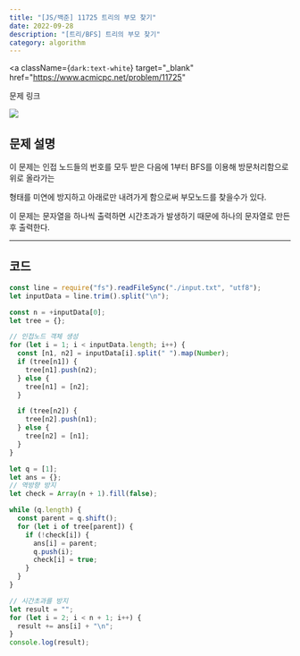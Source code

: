---
title: "[JS/백준] 11725 트리의 부모 찾기"
date: 2022-09-28
description: "[트리/BFS] 트리의 부모 찾기"
category: algorithm
---

<a
  className={`dark:text-white`}
  target="_blank"
  href="https://www.acmicpc.net/problem/11725"
>
  문제 링크
</a>

<div>
  <img
    src="https://user-images.githubusercontent.com/75124028/192686488-2db53d8c-918c-4a41-8b2a-db40b5a3a9bb.PNG"
    className={`max-w-full h-auto`}
  />
</div>
<h2 className={`dark:text-white`}>문제 설명</h2>

이 문제는 인접 노드들의 번호를 모두 받은 다음에 1부터 BFS를 이용해 방문처리함으로 위로 올라가는

형태를 미연에 방지하고 아래로만 내려가게 함으로써 부모노드를 찾을수가 있다.

이 문제는 문자열을 하나씩 출력하면 시간초과가 발생하기 때문에 하나의 문자열로 만든후 출력한다.

---

<h2 className={`dark:text-white`}>코드</h2>

```js showLineNumbers
const line = require("fs").readFileSync("./input.txt", "utf8");
let inputData = line.trim().split("\n");

const n = +inputData[0];
let tree = {};

// 인접노드 객체 생성
for (let i = 1; i < inputData.length; i++) {
  const [n1, n2] = inputData[i].split(" ").map(Number);
  if (tree[n1]) {
    tree[n1].push(n2);
  } else {
    tree[n1] = [n2];
  }

  if (tree[n2]) {
    tree[n2].push(n1);
  } else {
    tree[n2] = [n1];
  }
}

let q = [1];
let ans = {};
// 역방향 방지
let check = Array(n + 1).fill(false);

while (q.length) {
  const parent = q.shift();
  for (let i of tree[parent]) {
    if (!check[i]) {
      ans[i] = parent;
      q.push(i);
      check[i] = true;
    }
  }
}

// 시간초과를 방지
let result = "";
for (let i = 2; i < n + 1; i++) {
  result += ans[i] + "\n";
}
console.log(result);
```

